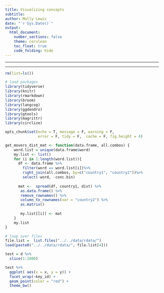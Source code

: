 ```yaml
---
title: Visualizing concepts
subtitle: 
author: Molly Lewis 
date: "`r Sys.Date()`"
output: 
  html_document:
    number_sections: false
    theme: cerulean
    toc_float: true
    code_folding: hide
---
```

  
******
******

```r
rm(list=ls())

# load packages
library(tidyverse) 
library(knitr)
library(rmarkdown)
library(broom)
library(langcog)
library(ggdendro)
library(gtools)
library(magrittr)
library(circlize)

opts_chunk$set(echo = T, message = F, warning = F, 
               error = F, tidy = F,  cache = F, fig.height = 4)

get_movers_dist_mat <- function(data.frame, all.combos) {
    word.list = unique(data.frame$word)
    my.list <- list()
    for (i in 1:length(word.list)){
      df <- data.frame %>%
        filter(word == word.list[i])%>%
        right_join(all.combos, by=c("country1", "country2"))%>%
        select(-word, -conc.bin)
    
      mat <-  spread(df, country1, dist) %>%
       as.data.frame() %>%
       remove_rownames() %>%
       column_to_rownames(var = "country2") %>%
       as.matrix()
      
       my.list[[i]] <- mat
    }
    my.list
}
```  

```r
# loop over files
file.list =  list.files("../../data/rdata/")
load(paste0("../../data/rdata/", file.list[4]))

test = d %>%
  slice(1:1000)

test %>%
  ggplot( aes(x = x, y = y)) +
  facet_wrap(~key_id) +
  geom_point(color = "red") +
  theme_bw()

```


